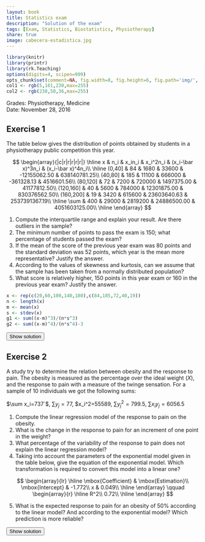 ```yaml
---
layout: book
title: Statistics exam
description: "Solution of the exam"
tags: [Exam, Statistics, Biostatistics, Physiotherapy]
share: true
image: cabecera-estadistica.jpg
---
```


```r
library(knitr)
library(printr)
library(rk.Teaching)
options(digits=4, scipen=999)
opts_chunk$set(comment=NA, fig.width=8, fig.height=6, fig.path='img/', fig.align="center", dev="svg", digits=4, echo=FALSE, warning=FALSE, message=FALSE)
col1 <- rgb(5,161,230,max=255)
col2 <- rgb(238,50,36,max=255)
```

Grades: Physiotherapy, Medicine  
Date: November 28, 2016 

## Exercise 1
The table below gives the distribution of points obtained by students in a physiotherapy public competition this year.

$$
\begin{array}{|c|r|r|r|r|r|}
\hline
x & n_i & x_in_i & x_i^2n_i & (x_i-\bar x)^3n_i & (x_i-\bar x)^4n_i\\
\hline
(0,40] & 84 & 1680 & 33600 & -12155062.50 & 638140781.25\\
(40,80] & 185 & 11100 & 666000 & -361328.13 & 4516601.56\\
(80,120] & 72 & 7200 & 720000 & 1497375.00 & 41177812.50\\
(120,160] & 40 & 5600 & 784000 & 12301875.00 & 830376562.50\\
(160,200] & 19 & 3420 & 615600 & 23603640.63 & 2537391367.19\\
\hline
\sum & 400 & 29000 & 2819200 & 24886500.00 & 4051603125.00\\
\hline
\end{array}
$$

1. Compute the interquartile range and explain your result. Are there outliers in the sample?
2. The minimum number of points to pass the exam is 150; what percentage of students passed the exam?
3. If the mean of the score of the previous year exam was 80 points and the standard deviation was 52 points, which year is the mean more representative? Justify the answer.
4. According to the values of skewness and kurtosis, can we assume that the sample has been taken from a normally distributed population?
5. What score is relatively higher, 150 points in this year exam or 160 in the previous year exam? Justify the answer.

```r
x <- rep(c(20,60,100,140,180),c(84,185,72,40,19))
n <- length(x)
m <- mean(x)
s <- stdev(x)
g1 <- sum((x-m)^3)/(n*s^3)
g2 <- sum((x-m)^4)/(n*s^4)-3
```

<div><button class="solution">Show solution</button></div>
<div id="solution" style="display: none">
1. $Q_1=43.48$ points, $Q_3=97.78$ points and $IQR=54.3$ points.<br/>
Fences: $F_1=-37.97$ points and $F_2=179.23$ points. Thus, there are outliers. <br/>
2. $F_{150}=0.925$, so the percentage of students that passed the exam is $7.5\%$. <br/>
3. This year: $\bar x=`r m`$ points, $s^2=`r variance(x)`$ points², $s=`r s`$ points, $cv=`r cv(x)`$. <br/>
Previous year: $\bar x=80$ points, $s=52$ points, $cv=0.65$. <br/>
As the coefficient of variation of this year is less than the one of the previous year, there is less relative spread this year and the mean is more representative. <br/>
4. $g_1=`r g1`$, so the distribution is right-skewed. $g_2=`r g2`$, so the distribution is a little bit more peaked than a bell curve (leptokurtic). As $g_1$ and $g_2$ are between -2 and 2 we can assume that the sample has been taken from a normaly distributed population. <br/>
5. This year standard score: $z(150)=1.83$.<br/>
Previous year standard score: $z(160)=1.53$.<br/>
As the standard score of 150 this year is greater than the standard score of 160 the previous year, 150 points this year is relatively higher than 160 points the previous year.
</div>

## Exercise 2
A study try to determine the relation between obesity and the response to pain. The obesity is measured as the percentage over the ideal weight ($X$), and the response to pain with a measure of the twinge sensation.
For a sample of 10 individuals we got the following sums:

$\sum x_i=737`$, $\sum y_j=77$, $\sum x_i^2=55589, $\sum y_j^2=799.5$, $\sum x_iy_j=6056.5$

1. Compute the linear regression model of the response to pain on the obesity.
2. What is the change in the response to pain for an increment of one point in the weight?
3. What percentage of the variability of the response to pain does not explain the linear regression model?
4. Taking into account the parameters of the exponential model given in the table below, give the equation of the exponential model.
Which transformation is required to convert this model into a linear one?

$$
\begin{array}{lr}
  \hline
  \mbox{Coefficient} & \mbox{Estimation}\\
  \mbox{Intercept} & -1.772\\
  x & 0.049\\
  \hline
\end{array}
\qquad
\begin{array}{r}
  \hline
  R^2\\
  0.72\\
  \hline
\end{array}
$$

5. What is the expected response to pain for an obesity of 50\% according to the linear model?
And according to the exponential model?
Which prediction is more reliable?

<div><button class="solution">Show solution</button></div>
<div id="solution" style="display: none">
```r
m <- lm(x~y)
c <- coefficients(m)
```
1. Linear model of response to pain on obesity: <br/>
$\bar x=73.7$, $s_x^2=127.21$. <br/>
$\bar y=7.7$, $s_y^2=20.66$. <br/>
$s_{xy}=38.16$<br/>
Regression line of pain relief on obesity: $y=-14.41+0.3x$. <br/>
2. For each increment of one unit in the obesity the response to pain will increase 0.3 units. <br/>
3. Linear coefficient of determination: $r^2=0.554$. So, the linear model explains the 55.4% of the variability of the response to pain and it does not explain the remaining 44.6%.<br/>
4. Exponential regression model: $y=e^{-1.772+0.049x}. To compute this model you have to apply the logarithm to the dependen variable, that is, the response to pain and then compute the regression line of the logarithm of the response to pain on obesity. <br/>
5. Prediction with the linear model: y(50)=`r -14.41+0.3*50` <br/>
Prediction with the exponential model: y(50)=`r exp(-1.772+0.049*50)` <br/>
The prediction with the exponential model is better as the exponential coefficient of determination is greater than the linear one. 
</div>

